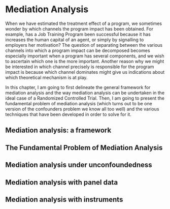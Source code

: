 # Mediation Analysis 

When we have estimated the treatment effect of a program, we sometimes wonder by which channels the program impact has been obtained.
For example, has a Job Training Program been successful because it has increases the human capital of an agent, or simply by signalling to employers her motivation?
The question of separating between the various channels into which a program impact can be decomposed becomes especially important when a program has several components, and we wish to ascertain which one is the more important. 
Another reason why we might be interested in which channel precisely is responsible for the program impact is because which channel dominates might give us indications about which theoretical mechanism is at play.

In this chapter, I am going to first delineate the general framework for mediation analysis and the way mediation analysis can be undertaken in the ideal case of a Randomized Controlled Trial.
Then, I am going to present the fundamental problem of mediation analysis (which turns out to be one version of the confounders problem we know all too well) and the various techniques that have been developed in order to solve for it.

## Mediation analysis: a framework



## The Fundamental Problem of Mediation Analysis

## Mediation analysis under unconfoundedness

## Mediation analysis with panel data

## Mediation analysis with instruments
